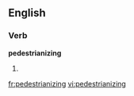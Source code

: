 
==English==

===Verb===
'''pedestrianizing'''

# {{present participle of|[[pedestrianize]]}}

[[fr:pedestrianizing]]
[[vi:pedestrianizing]]